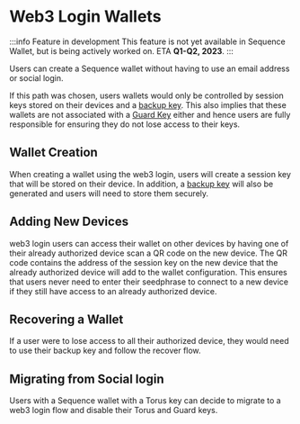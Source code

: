 # Web3 Login Wallets

:::info Feature in development
This feature is not yet available in Sequence Wallet, but is being actively worked on. 
ETA **Q1-Q2, 2023**.
:::

Users can create a Sequence wallet without having to use an email address or social login. 

If this path was chosen, users wallets would only be controlled by session keys stored on their devices and a [backup key](backup-key). This also implies that these wallets are not associated with a [Guard Key](social-login-wallets#guard-key) either and hence users are fully responsible for ensuring they do not lose access to their keys.


## Wallet Creation

When creating a wallet using the web3 login, users will create a session key that will be stored on their device. In addition, a [backup key](backup-key) will also be generated and users will need to store them securely.


## Adding New Devices

web3 login users can access their wallet on other devices by having one of their already authorized device scan a QR code on the new device. The QR code contains the address of the session key on the new device that the already authorized device will add to the wallet configuration. This ensures that users never need to enter their seedphrase to connect to a new device if they still have access to an already authorized device.


## Recovering a Wallet

If a user were to lose access to all their authorized device, they would need to use their backup key and follow the recover flow.


## Migrating from Social login

Users with a Sequence wallet with a Torus key can decide to migrate to a web3 login flow and disable their Torus and Guard keys.
